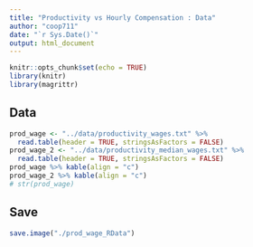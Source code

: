```yaml
---
title: "Productivity vs Hourly Compensation : Data"
author: "coop711"
date: "`r Sys.Date()`"
output: html_document
---
```


```r
knitr::opts_chunk$set(echo = TRUE)
library(knitr)
library(magrittr)
```

## Data

```r
prod_wage <- "../data/productivity_wages.txt" %>%
  read.table(header = TRUE, stringsAsFactors = FALSE)
prod_wage_2 <- "../data/productivity_median_wages.txt" %>%
  read.table(header = TRUE, stringsAsFactors = FALSE)
prod_wage %>% kable(align = "c")
prod_wage_2 %>% kable(align = "c")
# str(prod_wage)
```

## Save

```r
save.image("./prod_wage_RData")
```
